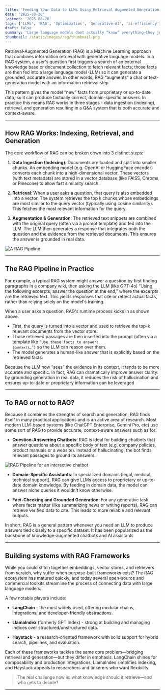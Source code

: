 ```yaml
---
title: 'Feeding Your Data to LLMs Using Retrieval Augmented Generation (RAG)'
date: '2025-08-20'
lastmod: '2025-08-20'
tags: ['LLMs', 'RAG', 'Optimization', 'Generative-AI', 'ai-efficiency']
draft: false
summary: 'Large language models dont actually “know” everything—they just predict. Retrieval-Augmented Generation (RAG) changes the game by letting them pull in real knowledge, in real time. Curious how? This blog unpacks RAG, its mechanics, and why it might be the future of intelligent AI systems.'
thumbnail: /static/images/rag/thumbnail.png
---
```


Retrieval-Augmented Generation (RAG) is a Machine Learning approach that combines information retrieval with generative language models. In a RAG system, a user's question first triggers a search of an external knowledge base or document collection to fetch relevant facts; those facts are then fed into a large language model (LLM) so it can generate a grounded, accurate answer. In other words, RAG “augments” a chat or text-generation model with an information retrieval step.

This pattern gives the model “new” facts from proprietary or up-to-date data, so it can produce factually correct, domain-specific answers. In practice this means RAG works in three stages - data ingestion (indexing), retrieval, and generation resulting in a Q&A system that is both accurate and context-aware.

<TOCInline toc={props.toc} />

---

## How RAG Works: Indexing, Retrieval, and Generation

The core workflow of RAG can be broken down into 3 distinct steps:

1. **Data Ingestion (Indexing)**: Documents are loaded and split into smaller chunks. An embedding model (e.g. OpenAI or HuggingFace encoder) converts each chunk into a high-dimensional vector. These vectors (with text metadata) are stored in a vector database (like FAISS, Chroma, or Pinecone) to allow fast similarity search.

2. **Retrieval**: When a user asks a question, that query is also embedded into a vector. The system retrieves the top k chunks whose embeddings are most similar to the query vector (typically using cosine similarity). This fetches the most relevant information for the query.

3. **Augmentation & Generation**: The retrieved text snippets are combined with the original query (often via a prompt template) and fed into the LLM. The LLM then generates a response that integrates both the question and the evidence from the retrieved documents. This ensures the answer is grounded in real data.

![A RAG Pipeline](/static/images/rag/rag.png)

---

## The RAG Pipeline in Practice

For example, a typical RAG system might answer a question by first finding paragraphs in a company wiki, then asking the LLM (like GPT-4o) “Using the following excerpts, answer the question at the end,” where the excerpts are the retrieved text. This yields responses that cite or reflect actual facts, rather than relying solely on the model's training.

When a user asks a question, RAG's runtime process kicks in as shown above.

- First, the query is turned into a vector and used to retrieve the top-k relevant documents from the vector store.
- Those retrieved passages are then inserted into the prompt (often via a template like <code>“Use these facts to answer: `{context}`…”)</code> so the LLM can reason over them.
- The model generates a human-like answer that is explicitly based on the retrieved facts.

Because the LLM now “sees” the evidence in its context, it tends to be more accurate and specific. In fact, RAG can dramatically improve answer clarity: by grounding generation in real data, it reduces the risk of hallucination and ensures up-to-date or proprietary information can be leveraged

---

## To RAG or not to RAG?

Because it combines the strengths of search and generation, RAG finds itself in many practical applications and is an active area of research. Most modern LLM-based systems (like ChatGPT Enterprise, Gemini Pro, etc) use some sort of RAG to provide accurate, context-aware answers such as for:

- **Question-Answering Chatbots**: RAG is ideal for building chatbots that answer questions about a specific body of text (e.g. company policies, product manuals or a website). Instead of hallucinating, the bot finds relevant passages to ground its answers.

![RAG Pipeline for an interactive chatbot](/static/images/rag/chatbot.png)

- **Domain-Specific Assistants**: In specialized domains (legal, medical, technical support), RAG can give LLMs access to proprietary or up-to-date domain knowledge. By feeding in domain data, the model can answer niche queries it wouldn't know otherwise.

- **Fact-Checking and Grounded Generation**: For any generative task where facts matter (like summarizing news or writing reports), RAG can retrieve verified data to cite. This leads to more reliable and relevant outputs.

In short, RAG is a general pattern whenever you need an LLM to produce answers tied closely to a specific dataset. It has been popularized as the backbone of knowledge-augmented chatbots and AI assistants

---

## Building systems with RAG Frameworks

While you could stitch together embeddings, vector stores, and retrievers from scratch, why suffer when purpose-built frameworks exist? The RAG ecosystem has matured quickly, and today several open-source and commercial toolkits streamline the process of connecting data with large language models.

A few notable players include:

- **LangChain** - the most widely used, offering modular chains, integrations, and developer-friendly abstractions.

- **LlamaIndex** (formerly GPT Index) - strong at building and managing indices over structured/unstructured data.

- **Haystack** - a research-oriented framework with solid support for hybrid search, pipelines, and evaluation.

Each of these frameworks tackles the same core problem—bridging retrieval and generation—but they differ in emphasis. LangChain shines for composability and production integrations, LlamaIndex simplifies indexing, and Haystack appeals to researchers and tinkerers who want flexibility.

> The real challenge now is: what knowledge should it retrieve—and who gets to decide?

---
